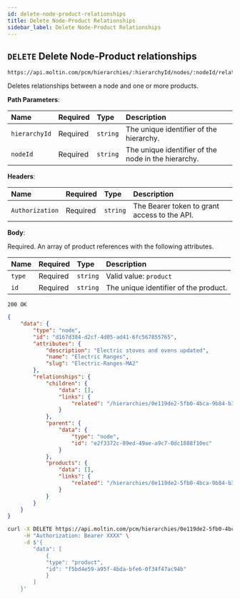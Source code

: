```yaml
---
id: delete-node-product-relationships
title: Delete Node-Product Relationships
sidebar_label: Delete Node-Product Relationships
---
```


## `DELETE` Delete Node-Product relationships

```http
https://api.moltin.com/pcm/hierarchies/:hierarchyId/nodes/:nodeId/relationships/products
```

Deletes relationships between a node and one or more products.

<!--DOCUSAURUS_CODE_TABS-->

<!-- Request -->

**Path Parameters**:

| Name | Required | Type | Description |
| :--- | :--- | :--- | :--- |
| `hierarchyId` | Required | `string` | The unique identifier of the hierarchy. |
| `nodeId` | Required | `string` | The unique identifier of the node in the hierarchy. |

**Headers**:

| Name | Required | Type | Description |
| :--- | :--- | :--- | :--- |
| `Authorization` | Required | `string` | The Bearer token to grant access to the API. |

**Body**:

Required. An array of product references with the following attributes.

| Name | Required | Type | Description |
| :--- | :--- | :--- | :--- |
| `type` | Required | `string` | Valid value: `product` |
| `id` | Required | `string` | The unique identifier of the product. |

<!-- Response - PCM -->

`200 OK`

```json
{
    "data": {
        "type": "node",
        "id": "d167d384-d2cf-4d05-ad41-6fc567855765",
        "attributes": {
            "description": "Electric stoves and ovens updated",
            "name": "Electric Ranges",
            "slug": "Electric-Ranges-MA2"
        },
        "relationships": {
            "children": {
                "data": [],
                "links": {
                    "related": "/hierarchies/0e119de2-5fb0-4bca-9b84-b3fc6c903007/nodes/d167d384-d2cf-4d05-ad41-6fc567855765/children"
                }
            },
            "parent": {
                "data": {
                    "type": "node",
                    "id": "e2f3372c-89ed-49ae-a9c7-0dc1888f10ec"
                }
            },
            "products": {
                "data": [],
                "links": {
                    "related": "/hierarchies/0e119de2-5fb0-4bca-9b84-b3fc6c903007/nodes/d167d384-d2cf-4d05-ad41-6fc567855765/products"
                }
            }
        }
    }
}
```

<!--END_DOCUSAURUS_CODE_TABS-->

<!--DOCUSAURUS_CODE_TABS-->

<!--cURL-->

```bash
curl -X DELETE https://api.moltin.com/pcm/hierarchies/0e119de2-5fb0-4bca-9b84-b3fc6c903007/nodes/d167d384-d2cf-4d05-ad41-6fc567855765/relationships/products \
     -H "Authorization: Bearer XXXX" \
     -d $'{
        "data": [
            {
            "type": "product",
            "id": "f5bd4e59-a95f-4bda-bfe6-0f34f47ac94b"
            }
        ]
    }'
```

<!--END_DOCUSAURUS_CODE_TABS-->
